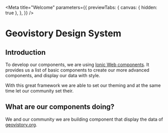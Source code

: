 
<Meta
  title="Welcome"
  parameters={{
    previewTabs: {
      canvas: { hidden: true },
    },
  }}
/>

<h1>Geovistory Design System</h1>

<h2>Introduction</h2>

<p>
  To develop our components, we are using <a href="https://ionicframework.com/docs/components">Ionic Web components</a>.
  It provides us a list of basic components to create our more advanced components, and display our data with style.
</p>
<p>
  With this great framework we are able to set our theming and at the same time let our community set their.
</p>

<h2>What are our components doing?</h2>
<p>
  We and our community we are building component that display the data of <a href="https://www.geovistory.org/">geovistory.org</a>.
</p>